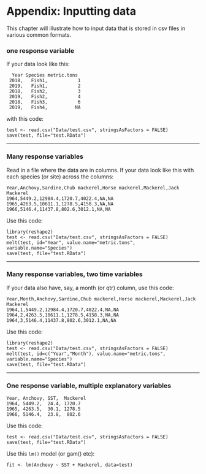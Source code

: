 # Appendix: Inputting data {-}

This chapter will illustrate how to input data that is stored in csv files in various common formats.

### one response variable {-}

If your data look like this:

```
  Year Species metric.tons
 2018,   Fish1,           1
 2019,   Fish1,           2
 2018,   Fish2,           3
 2019,   Fish2,           4
 2018,   Fish3,           6
 2019,   Fish4,          NA
```
with this code:

```
test <- read.csv("Data/test.csv", stringsAsFactors = FALSE)
save(test, file="test.RData")
```

---

### Many response variables {-}

Read in a file where the data are in columns.  If your data look like this with each species (or site) across the columns:

```
Year,Anchovy,Sardine,Chub mackerel,Horse mackerel,Mackerel,Jack Mackerel
1964,5449.2,12984.4,1720.7,4022.4,NA,NA
1965,4263.5,10611.1,1278.5,4158.3,NA,NA
1966,5146.4,11437.8,802.6,3012.1,NA,NA
```

Use this code:

```
library(reshape2)
test <- read.csv("Data/test.csv", stringsAsFactors = FALSE)
melt(test, id="Year", value.name="metric.tons", variable.name="Species")
save(test, file="test.RData")
```

---

### Many response variables, two time variables {-}

If your data also have, say, a month (or qtr) column, use this code:

```
Year,Month,Anchovy,Sardine,Chub mackerel,Horse mackerel,Mackerel,Jack Mackerel
1964,1,5449.2,12984.4,1720.7,4022.4,NA,NA
1964,2,4263.5,10611.1,1278.5,4158.3,NA,NA
1964,3,5146.4,11437.8,802.6,3012.1,NA,NA
```
Use this code:

```
library(reshape2)
test <- read.csv("Data/test.csv", stringsAsFactors = FALSE)
melt(test, id=c("Year","Month"), value.name="metric.tons", variable.name="Species")
save(test, file="test.RData")
```

---

### One response variable, multiple explanatory variables {-}

```
Year, Anchovy, SST,  Mackerel
1964, 5449.2,  24.4, 1720.7
1965, 4263.5,  30.1, 1278.5
1966, 5146.4,  23.8,  802.6
```

Use this code:

```
test <- read.csv("Data/test.csv", stringsAsFactors = FALSE)
save(test, file="test.RData")
```

Use this `lm()` model (or gam() etc):

```
fit <- lm(Anchovy ~ SST + Mackerel, data=test)
```
